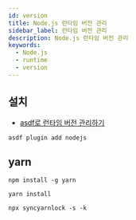 ```yaml
---
id: version
title: Node.js 런타임 버전 관리
sidebar_label: 런타임 버전 관리
description: Node.js 런타임 버전 관리
keywords:
  - Node.js
  - runtime
  - version
---
```


## 설치

- [asdf로 런타임 버전 관리하기](/docs/lang/etc/command-line-tools/asdf#플러그인)

```shell
asdf plugin add nodejs
```

## yarn

```shell
npm install -g yarn
```

```shell
yarn install
```

```shell
npx syncyarnlock -s -k
```
